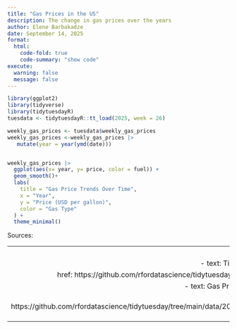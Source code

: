 ```yaml
---
title: "Gas Prices in the US"
description: The change in gas prices over the years
author: Elene Barbakadze
date: September 14, 2025
format: 
  html:
    code-fold: true
    code-summary: "show code"
execute: 
  warning: false
  message: false
---
```


```r
library(ggplot2)
library(tidyverse)
library(tidytuesdayR)
tuesdata <- tidytuesdayR::tt_load(2025, week = 26)

weekly_gas_prices <- tuesdata$weekly_gas_prices
weekly_gas_prices <-weekly_gas_prices |> 
   mutate(year = year(ymd(date)))


weekly_gas_prices |> 
  ggplot(aes(x= year, y= price, color = fuel)) +
  geom_smooth()+
  labs(
    title = "Gas Price Trends Over Time",
    x = "Year",
    y = "Price (USD per gallon)",
    color = "Gas Type"
  ) +
  theme_minimal()

```

Sources:

---
  links:
    - text: TidyTuesday
      href: https://github.com/rfordatascience/tidytuesday/tree/main
    - text: Gas Price dataset
      href: https://github.com/rfordatascience/tidytuesday/tree/main/data/2025/2025-07-01 
---
